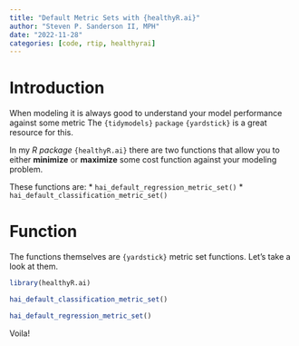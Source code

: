 ```yaml
---
title: "Default Metric Sets with {healthyR.ai}"
author: "Steven P. Sanderson II, MPH"
date: "2022-11-28"
categories: [code, rtip, healthyrai]
---
```


# Introduction

When modeling it is always good to understand your model performance against some metric The `{tidymodels}` `package` `{yardstick}` is a great resource for this.


In my _R package_ `{healthyR.ai}` there are two functions that allow you to either __minimize__ or __maximize__ some cost function against your modeling problem.

These functions are:
*  `hai_default_regression_metric_set()`
*  `hai_default_classification_metric_set()`

# Function

The functions themselves are `{yardstick}` metric set functions. Let's take a look at them.

```r
library(healthyR.ai)

hai_default_classification_metric_set()

hai_default_regression_metric_set()
```

Voila!